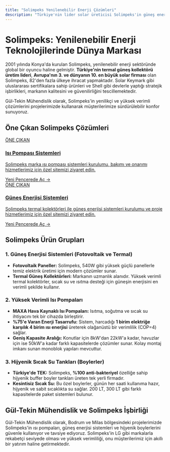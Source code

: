 ```yaml
---
title: "Solimpeks Yenilenebilir Enerji Çözümleri"
description: "Türkiye'nin lider solar üreticisi Solimpeks'in güneş enerjisi panelleri, termal kollektörleri, yüksek verimli (COP=4) ısı pompaları ve hijyenik boylerleri hakkında detaylı bilgi."
---
```


# Solimpeks: Yenilenebilir Enerji Teknolojilerinde Dünya Markası

2001 yılında Konya'da kurulan Solimpeks, yenilenebilir enerji sektöründe global bir oyuncu haline gelmiştir. **Türkiye'nin termal güneş kollektörü üretim lideri**, **Avrupa'nın 3. ve dünyanın 10. en büyük solar firması** olan Solimpeks, 82'den fazla ülkeye ihracat yapmaktadır. Solar Keymark gibi uluslararası sertifikalara sahip ürünleri ve Shell gibi devlerle yaptığı stratejik işbirlikleri, markanın kalitesini ve güvenilirliğini tescillemektedir.

Gül-Tekin Mühendislik olarak, Solimpeks'in yenilikçi ve yüksek verimli çözümlerini projelerimizde kullanarak müşterilerimize sürdürülebilir konfor sunuyoruz.

## Öne Çıkan Solimpeks Çözümleri

<a href="https://isi-pompasi.gul-tekinmuhendislik.com/" target="_blank" rel="noopener noreferrer" class="link-card featured">
  <div class="link-card-content">
    <span class="badge">ÖNE ÇIKAN</span>
    <h3>Isı Pompası Sistemleri</h3>
    <p>Solimpeks marka ısı pompası sistemleri kurulumu, bakımı ve onarımı hizmetlerimiz için özel sitemizi ziyaret edin.</p>
    <span class="link-card-cta">Yeni Pencerede Aç →</span>
  </div>
</a>

<a href="https://gunes-enerjisi.gul-tekinmuhendislik.com" target="_blank" rel="noopener noreferrer" class="link-card featured">
  <div class="link-card-content">
    <span class="badge">ÖNE ÇIKAN</span>
    <h3>Güneş Enerjisi Sistemleri</h3>
    <p>Solimpeks termal kolektörleri ile güneş enerjisi sistemleri kurulumu ve proje hizmetlerimiz için özel sitemizi ziyaret edin.</p>
    <span class="link-card-cta">Yeni Pencerede Aç →</span>
  </div>
</a>

## Solimpeks Ürün Grupları

### 1. Güneş Enerjisi Sistemleri (Fotovoltaik ve Termal)

*   **Fotovoltaik Paneller:** Solimpeks, 540W gibi yüksek güçlü panellerle temiz elektrik üretimi için modern çözümler sunar.
*   **Termal Güneş Kollektörleri:** Markanın uzmanlık alanıdır. Yüksek verimli termal kolektörler, sıcak su ve ısıtma desteği için güneşin enerjisini en verimli şekilde kullanır.

### 2. Yüksek Verimli Isı Pompaları

*   **MAXA Hava Kaynaklı Isı Pompaları:** Isıtma, soğutma ve sıcak su ihtiyacını tek bir cihazda birleştirir.
*   **%75'e Varan Enerji Tasarrufu:** Sistem, harcadığı **1 birim elektriğe karşılık 4 birim ısı enerjisi** üreterek olağanüstü bir verimlilik (COP=4) sağlar.
*   **Geniş Kapasite Aralığı:** Konutlar için 8kW'dan 22kW'a kadar, havuzlar için ise 50kW'a kadar farklı kapasitelerde çözümler sunar. Kolay montaj imkanı sunan monoblok yapıları mevcuttur.

### 3. Hijyenik Sıcak Su Tankları (Boylerler)

*   **Türkiye'de TEK:** Solimpeks, **%100 anti-bakteriyel** özelliğe sahip hijyenik buffer boyler tankları üreten tek yerli firmadır.
*   **Kesintisiz Sıcak Su:** Bu özel boylerler, günün her saati kullanıma hazır, hijyenik ve sabit sıcaklıkta su sağlar. 200 LT, 300 LT gibi farklı kapasitelerde paket sistemleri bulunur.

## Gül-Tekin Mühendislik ve Solimpeks İşbirliği

Gül-Tekin Mühendislik olarak, Bodrum ve Milas bölgesindeki projelerimizde Solimpeks'in ısı pompaları, güneş enerjisi sistemleri ve hijyenik boylerlerini güvenle kullanıyor ve tavsiye ediyoruz. Solimpeks'in LG gibi markalarla rekabetçi seviyede olması ve yüksek verimliliği, onu müşterilerimiz için akıllı bir yatırım haline getirmektedir.
